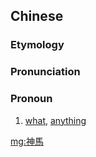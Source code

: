 {{also|神马}}
==Chinese==
{{zh-forms|s=神马}}

===Etymology===
{{zh-compound|神|馬|god, deity, magical|horse}}

===Pronunciation===
{{zh-pron
|m=shénmǎ
|cat=pron
}}

===Pronoun===
{{zh-pronoun}}

# {{lb|zh|slang|_|form of {{l|zh|什麼}}}} [[what]], [[anything]]

[[mg:神馬]]